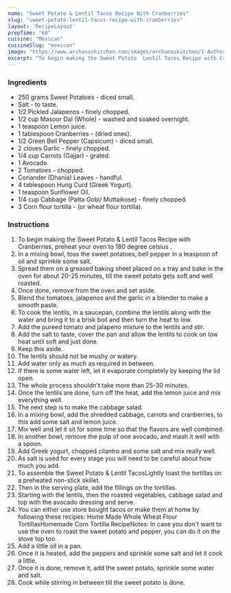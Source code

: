 ---
name: "Sweet Potato & Lentil Tacos Recipe With Cranberries"
slug: "sweet-potato-lentil-tacos-recipe-with-cranberries"
layout: 'RecipeLayout'
prepTime: "60"
cuisine: "Mexican"
cuisineSlug: "mexican"
image: "https://www.archanaskitchen.com/images/archanaskitchen/1-Author/Sreeraksha_Kondaji_Ramesh/Sweet_potato_and_lentil_tacos_with_cabbage_and_cranberries.jpg"
excerpt: "To begin making the Sweet Potato  Lentil Tacos Recipe with Cranberries, preheat your oven to 180 degree celsius "
---

### Ingredients

- 250 grams Sweet Potatoes - diced small.
- Salt - to taste.
- 1/2 Pickled Jalapenos - finely chopped.
- 1/2 cup Masoor Dal (Whole) - washed and soaked overnight.
- 1 teaspoon Lemon juice.
- 1 tablespoon Cranberries - (dried ones).
- 1/2 Green Bell Pepper (Capsicum) - diced small.
- 2 cloves Garlic - finely chopped.
- 1/4 cup Carrots (Gajjar) - grated.
- 1 Avocado.
- 2 Tomatoes - chopped.
- Coriander (Dhania) Leaves - handful.
- 4 tablespoon Hung Curd (Greek Yogurt).
- 1 teaspoon Sunflower Oil.
- 1/4 cup Cabbage (Patta Gobi/ Muttaikose) - finely chopped.
- 3 Corn flour tortilla - (or wheat flour tortilla).

### Instructions

1. To begin making the Sweet Potato & Lentil Tacos Recipe with Cranberries, preheat your oven to 180 degree celsius .
1. In a mixing bowl, toss the sweet potatoes, bell pepper in a teaspoon of oil and sprinkle some salt.
1. Spread them on a greased baking sheet placed on a tray and bake in the oven for about 20-25 minutes, till the sweet potato gets soft and well roasted.
1. Once done, remove from the oven and set aside.
1. Blend the tomatoes, jalapenos and the garlic in a blender to make a smooth paste.
1. To cook the lentils, in a saucepan, combine the lentils along with the water and bring it to a brisk boil and then turn the heat to low.
1. Add the pureed tomato and jalapeno mixture to the lentils and stir.
1. Add the salt to taste, cover the pan and allow the lentils to cook on low heat until soft and just done.
1.  Keep this aside.
1. The lentils should not be mushy or watery.
1. Add water only as much as required in between.
1. If there is some water left, let it evaporate completely by keeping the lid open.
1. The whole process shouldn't take more than 25-30 minutes.
1. Once the lentils are done, turn off the heat, add the lemon juice and mix everything well.
1. The next step is to make the cabbage salad.
1. In a  mixing bowl, add the shredded cabbage, carrots and cranberries, to this add some salt and lemon juice.
1. Mix well and let it sit for some time so that the flavors are well combined.
1. In another bowl, remove the pulp of one avocado, and mash it well with a spoon.
1. Add Greek yogurt, chopped cilantro and some salt and mix really well.
1. As salt is used for every stage you will need to be careful about how much you add.
1. To assemble the Sweet Potato & Lentil TacosLightly toast the tortillas on a preheated non-stick skillet.
1. Then in the serving plate, add the fillings on the tortillas.
1. Starting with the lentils, then the roasted vegetables, cabbage salad and top with the avocado dressing and serve.
1. You can either use store bought tacos or make them at home by following these recipes: Home Made Whole Wheat Flour TortillasHomemade Corn Tortilla RecipeNotes: In case you don't want to use the oven to roast the sweet potato and pepper, you can do it on the stove top too.
1. Add a little oil in a pan.
1. Once it is heated, add the peppers and sprinkle some salt and let it cook a little.
1. Once it is done, remove it, add the sweet potato, sprinkle some water and salt.
1. Cook while stirring in between till the sweet potato is done.
